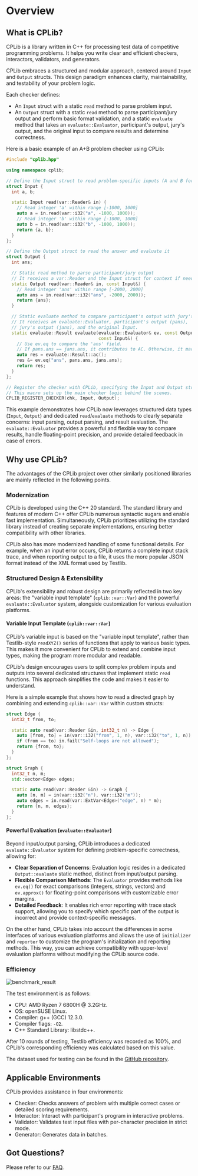 # Overview

## What is CPLib?

CPLib is a library written in C++ for processing test data of competitive programming problems. It helps you write clear and efficient checkers, interactors, validators, and generators.

CPLib embraces a structured and modular approach, centered around `Input` and `Output` structs. This design paradigm enhances clarity, maintainability, and testability of your problem logic.

Each checker defines:

- An `Input` struct with a static `read` method to parse problem input.
- An `Output` struct with a static `read` method to parse participant/jury output and perform basic format validation, and a static `evaluate` method that takes an `evaluate::Evaluator`, participant's output, jury's output, and the original input to compare results and determine correctness.

Here is a basic example of an A+B problem checker using CPLib:

```cpp filename="chk.cpp" copy showLineNumbers
#include "cplib.hpp"

using namespace cplib;

// Define the Input struct to read problem-specific inputs (A and B for A+B problem)
struct Input {
  int a, b;

  static Input read(var::Reader& in) {
    // Read integer 'a' within range [-1000, 1000]
    auto a = in.read(var::i32("a", -1000, 1000));
    // Read integer 'b' within range [-1000, 1000]
    auto b = in.read(var::i32("b", -1000, 1000));
    return {a, b};
  }
};

// Define the Output struct to read the answer and evaluate it
struct Output {
  int ans;

  // Static read method to parse participant/jury output
  // It receives a var::Reader and the Input struct for context if needed.
  static Output read(var::Reader& in, const Input&) {
    // Read integer 'ans' within range [-2000, 2000]
    auto ans = in.read(var::i32("ans", -2000, 2000));
    return {ans};
  }

  // Static evaluate method to compare participant's output with jury's output
  // It receives an evaluate::Evaluator, participant's output (pans),
  // jury's output (jans), and the original Input.
  static evaluate::Result evaluate(evaluate::Evaluator& ev, const Output& pans, const Output& jans,
                                   const Input&) {
    // Use ev.eq to compare the 'ans' field.
    // If pans.ans == jans.ans, it contributes to AC. Otherwise, it marks WA.
    auto res = evaluate::Result::ac();
    res &= ev.eq("ans", pans.ans, jans.ans);
    return res;
  }
};

// Register the checker with CPLib, specifying the Input and Output structs.
// This macro sets up the main checker logic behind the scenes.
CPLIB_REGISTER_CHECKER(chk, Input, Output);
```

This example demonstrates how CPLib now leverages structured data types (`Input`, `Output`) and dedicated `read`/`evaluate` methods to clearly separate concerns: input parsing, output parsing, and result evaluation. The `evaluate::Evaluator` provides a powerful and flexible way to compare results, handle floating-point precision, and provide detailed feedback in case of errors.

## Why use CPLib?

The advantages of the CPLib project over other similarly positioned libraries are mainly reflected in the following points.

### Modernization

CPLib is developed using the C++ 20 standard. The standard library and features of modern C++ offer CPLib numerous syntactic sugars and enable fast implementation. Simultaneously, CPLib prioritizes utilizing the standard library instead of creating separate implementations, ensuring better compatibility with other libraries.

CPLib also has more modernized handling of some functional details. For example, when an input error occurs, CPLib returns a complete input stack trace, and when reporting output to a file, it uses the more popular JSON format instead of the XML format used by Testlib.

### Structured Design & Extensibility

CPLib's extensibility and robust design are primarily reflected in two key areas: the "variable input template" (`cplib::var::Var`) and the powerful `evaluate::Evaluator` system, alongside customization for various evaluation platforms.

#### Variable Input Template (`cplib::var::Var`)

CPLib's variable input is based on the "variable input template", rather than Testlib-style `readXYZ()` series of functions that apply to various basic types. This makes it more convenient for CPLib to extend and combine input types, making the program more modular and readable.

CPLib's design encourages users to split complex problem inputs and outputs into several dedicated structures that implement static `read` functions. This approach simplifies the code and makes it easier to understand.

Here is a simple example that shows how to read a directed graph by combining and extending `cplib::var::Var` within custom structs:

```cpp
struct Edge {
  int32_t from, to;

  static auto read(var::Reader &in, int32_t n) -> Edge {
    auto [from, to] = in(var::i32("from", 1, n), var::i32("to", 1, n));
    if (from == to) in.fail("Self-loops are not allowed");
    return {from, to};
  }
};

struct Graph {
  int32_t n, m;
  std::vector<Edge> edges;

  static auto read(var::Reader &in) -> Graph {
    auto [n, m] = in(var::i32("n"), var::i32("m"));
    auto edges = in.read(var::ExtVar<Edge>("edge", n) * m);
    return {n, m, edges};
  }
};
```

#### Powerful Evaluation (`evaluate::Evaluator`)

Beyond input/output parsing, CPLib introduces a dedicated `evaluate::Evaluator` system for defining problem-specific correctness, allowing for:

- **Clear Separation of Concerns**: Evaluation logic resides in a dedicated `Output::evaluate` static method, distinct from input/output parsing.
- **Flexible Comparison Methods**: The `Evaluator` provides methods like `ev.eq()` for exact comparisons (integers, strings, vectors) and `ev.approx()` for floating-point comparisons with customizable error margins.
- **Detailed Feedback**: It enables rich error reporting with trace stack support, allowing you to specify which specific part of the output is incorrect and provide context-specific messages.

On the other hand, CPLib takes into account the differences in some interfaces of various evaluation platforms and allows the use of `initializer` and `reporter` to customize the program's initialization and reporting methods. This way, you can achieve compatibility with upper-level evaluation platforms without modifying the CPLib source code.

### Efficiency

![benchmark_result](/img/benchmark_result.svg)

The test environment is as follows:

- CPU: AMD Ryzen 7 6800H @ 3.2GHz.
- OS: openSUSE Linux.
- Compiler: g++ (GCC) 12.3.0.
- Compiler flags: `-O2`.
- C++ Standard Library: libstdc++.

After $10$ rounds of testing, Testlib efficiency was recorded as 100%, and CPLib's corresponding efficiency was calculated based on this value.

The dataset used for testing can be found in the [GitHub repository](https://github.com/rindag-devs/cplib/tree/main/benchmark).

## Applicable Environments

CPLib provides assistance in four environments:

- Checker: Checks answers of problem with multiple correct cases or detailed scoring requirements.
- Interactor: Interact with participant's program in interactive problems.
- Validator: Validates test input files with per-character precision in strict mode.
- Generator: Generates data in batches.

## Got Questions?

Please refer to our [FAQ](/user-guide/faq).

